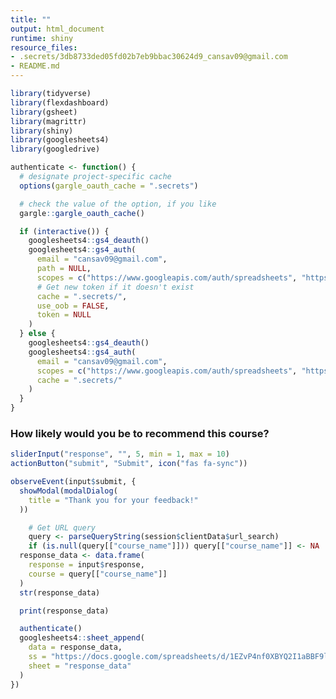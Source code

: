 ```yaml
---
title: ""
output: html_document
runtime: shiny
resource_files:
- .secrets/3db8733ded05fd02b7eb9bbac30624d9_cansav09@gmail.com
- README.md
---
```



```r
library(tidyverse)
library(flexdashboard)
library(gsheet)
library(magrittr)
library(shiny)
library(googlesheets4)
library(googledrive)

authenticate <- function() {
  # designate project-specific cache
  options(gargle_oauth_cache = ".secrets")

  # check the value of the option, if you like
  gargle::gargle_oauth_cache()

  if (interactive()) {
    googlesheets4::gs4_deauth()
    googlesheets4::gs4_auth(
      email = "cansav09@gmail.com",
      path = NULL,
      scopes = c("https://www.googleapis.com/auth/spreadsheets", "https://www.googleapis.com/auth/drive"),
      # Get new token if it doesn't exist
      cache = ".secrets/",
      use_oob = FALSE,
      token = NULL
    )
  } else {
    googlesheets4::gs4_deauth()
    googlesheets4::gs4_auth(
      email = "cansav09@gmail.com",
      scopes = c("https://www.googleapis.com/auth/spreadsheets", "https://www.googleapis.com/auth/drive"),
      cache = ".secrets/"
    )
  }
}
```

### How likely would you be to recommend this course?
```r
sliderInput("response", "", 5, min = 1, max = 10)
actionButton("submit", "Submit", icon("fas fa-sync"))
```


```r
observeEvent(input$submit, {
  showModal(modalDialog(
    title = "Thank you for your feedback!"
  ))

    # Get URL query
    query <- parseQueryString(session$clientData$url_search)
    if (is.null(query[["course_name"]])) query[["course_name"]] <- NA
  response_data <- data.frame(
    response = input$response,
    course = query[["course_name"]]
  )
  str(response_data)

  print(response_data)

  authenticate()
  googlesheets4::sheet_append(
    data = response_data,
    ss = "https://docs.google.com/spreadsheets/d/1EZvP4nf0XBYQ2I1aBBF9ljoZpTtLds_JcOJqPfDIcYE/edit#gid=0",
    sheet = "response_data"
  )
})
```
